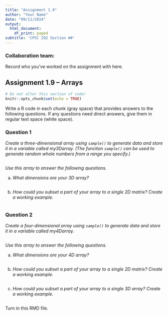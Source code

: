 ```yaml
---
title: "Assignment 1.9"
author: "Your Name"
date: "09/11/2024"
output:
  html_document:
    df_print: paged
subtitle: 'CPSC 292 Section ##'
---
```


### Collaboration team: 

Record who you've worked on the assignment with here. 


## Assignment 1.9 -- Arrays

```r
# Do not alter this section of code!
knitr::opts_chunk$set(echo = TRUE)
```

Write a R code in each chunk (gray space) that provides answers to the following questions. If any questions need direct answers, give them in regular text space (white space).

### Question 1

*Create a three-dimensional array using `sample()` to generate data and store it in a variable called my3Darray. (The function `sample()` can be used to generate random whole numbers from a range you specify.) *

```r

```

*Use this array to answer the following questions.*

  a. *What dimensions are your 3D array?*
  
```r

```

  b. *How could you subset a part of your array to a single 2D matrix? Create a working example.*
  
```r

```

### Question 2

*Create a four-dimensional array using `sample()` to generate data and store it in a variable called my4Darray.*

```r

```

*Use this array to answer the following questions.*

  a. *What dimensions are your 4D array?*
  
```r

```
  
  b. *How could you subset a part of your array to a single 2D matrix? Create a working example.*
  
```r

```
  
  c. *How could you subset a part of your array to a single 3D array? Create a working example.*
  
```r

```

Turn in this RMD file.